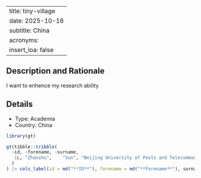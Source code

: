 
---
title: tiny-village
date: 2025-10-16
subtitle: China
acronyms:
  insert_loa: false
---

## Description and Rationale

I want to enhence my research ability

## Details

* Type: Academia
* Country: China

```r
library(gt)

gt(tibble::tribble(
  ~id, ~forename, ~surname,                                                                            ~affiliation,
   1L, "Zhanshu",    "Sun", "Beijing University of Posts and Telecommunications School of Economics and Management"
  )
) |> cols_label(id = md("**ID**"), forename = md("**Forename**"), surname ~ md("**Surname**"), affiliation ~ md("**Affiliation**"))
```
